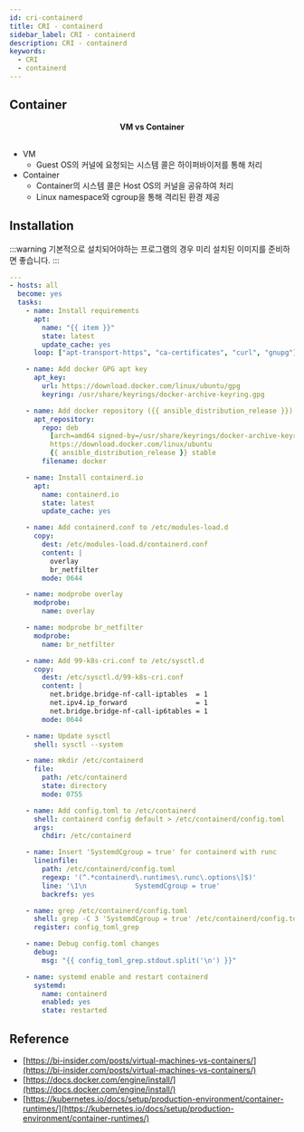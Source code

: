 ```yaml
---
id: cri-containerd
title: CRI - containerd
sidebar_label: CRI - containerd
description: CRI - containerd
keywords:
  - CRI
  - containerd
---
```



## Container

<center>
  <Image
    img={require("@site/static/img/nn/mlops/container/vm-vs-container.png")}
    width={750}
  />
</center>
<center>
  <strong>VM vs Container</strong>
</center>
<br />

- VM
  - Guest OS의 커널에 요청되는 시스템 콜은 하이퍼바이저를 통해 처리
- Container
  - Container의 시스템 콜은 Host OS의 커널을 공유하여 처리
  - Linux namespace와 cgroup을 통해 격리된 환경 제공

## Installation

:::warning
기본적으로 설치되어야하는 프로그램의 경우 미리 설치된 이미지를 준비하면 좋습니다.
:::

```yaml title="containerd-installation.yaml"
---
- hosts: all
  become: yes
  tasks:
    - name: Install requirements
      apt:
        name: "{{ item }}"
        state: latest
        update_cache: yes
      loop: ["apt-transport-https", "ca-certificates", "curl", "gnupg"]

    - name: Add docker GPG apt key
      apt_key:
        url: https://download.docker.com/linux/ubuntu/gpg
        keyring: /usr/share/keyrings/docker-archive-keyring.gpg

    - name: Add docker repository ({{ ansible_distribution_release }})
      apt_repository:
        repo: deb
          [arch=amd64 signed-by=/usr/share/keyrings/docker-archive-keyring.gpg]
          https://download.docker.com/linux/ubuntu
          {{ ansible_distribution_release }} stable
        filename: docker

    - name: Install containerd.io
      apt:
        name: containerd.io
        state: latest
        update_cache: yes

    - name: Add containerd.conf to /etc/modules-load.d
      copy:
        dest: /etc/modules-load.d/containerd.conf
        content: |
          overlay
          br_netfilter
        mode: 0644

    - name: modprobe overlay
      modprobe:
        name: overlay

    - name: modprobe br_netfilter
      modprobe:
        name: br_netfilter

    - name: Add 99-k8s-cri.conf to /etc/sysctl.d
      copy:
        dest: /etc/sysctl.d/99-k8s-cri.conf
        content: |
          net.bridge.bridge-nf-call-iptables  = 1
          net.ipv4.ip_forward                 = 1
          net.bridge.bridge-nf-call-ip6tables = 1
        mode: 0644

    - name: Update sysctl
      shell: sysctl --system

    - name: mkdir /etc/containerd
      file:
        path: /etc/containerd
        state: directory
        mode: 0755

    - name: Add config.toml to /etc/containerd
      shell: containerd config default > /etc/containerd/config.toml
      args:
        chdir: /etc/containerd

    - name: Insert 'SystemdCgroup = true' for containerd with runc
      lineinfile:
        path: /etc/containerd/config.toml
        regexp: '(^.*containerd\.runtimes\.runc\.options\]$)'
        line: '\1\n            SystemdCgroup = true'
        backrefs: yes

    - name: grep /etc/containerd/config.toml
      shell: grep -C 3 'SystemdCgroup = true' /etc/containerd/config.toml
      register: config_toml_grep

    - name: Debug config.toml changes
      debug:
        msg: "{{ config_toml_grep.stdout.split('\n') }}"

    - name: systemd enable and restart containerd
      systemd:
        name: containerd
        enabled: yes
        state: restarted
```

## Reference

- [https://bi-insider.com/posts/virtual-machines-vs-containers/](https://bi-insider.com/posts/virtual-machines-vs-containers/)
- [https://docs.docker.com/engine/install/](https://docs.docker.com/engine/install/)
- [https://kubernetes.io/docs/setup/production-environment/container-runtimes/](https://kubernetes.io/docs/setup/production-environment/container-runtimes/)
